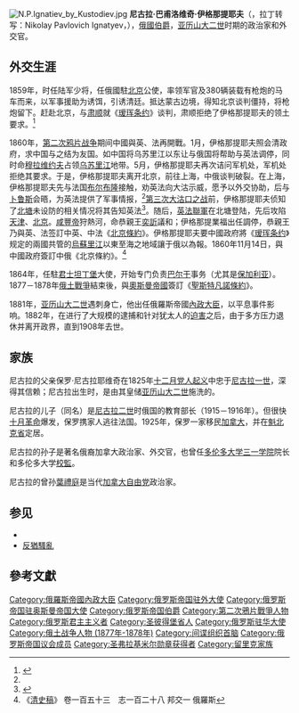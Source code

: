 [[File:N.P.Ignatiev_by_Kustodiev.jpg|thumb]]
'''尼古拉·巴甫洛维奇·伊格那提耶夫'''（{{lang-ru|Николай Павлович Игнатьев}}，拉丁转写：Nikolay Pavlovich Ignatyev，{{bd|1832年||1908年|}}），[[俄罗斯帝国|俄國]][[伯爵|伯爵]]，[[亚历山大二世_(俄国)|亚历山大二世]]时期的政治家和外交官。

== 外交生涯 ==
1859年，时任陆军少将，任俄國駐[[北京|北京]]公使，率领军官及380辆装载有枪炮的马车而来，以军事援助为诱饵，引诱清廷。抵达蒙古边境，得知北京谈判僵持，将枪炮留下。赶赴北京，与[[肃顺|肃顺]]就《[[瑷珲条约|瑷珲条约]]》谈判，肃顺拒绝了伊格那提耶夫的领土要求。<ref name="jdzgs">{{cite book |author1=郭廷以 |editor=李洪超 |title=近代中国史 |date=2018年1月 |publisher=中华书局 |location=北京 |isbn=9787101127812|page=113}}</ref>

1860年，[[第二次鸦片战争|第二次鸦片战争]]期间中國與英、法再開戰。1月，伊格那提耶夫照会清政府，求中国与之结为友国。如中国将乌苏里江以东让与俄国将帮助与英法调停，同时命[[穆拉维约夫|穆拉维约夫]]占领[[乌苏里江|乌苏里江]]地带。5月，伊格那提耶夫再次诘问军机处，军机处拒绝其要求。于是，伊格那提耶夫离开北京，前往上海，中俄谈判破裂。在上海，伊格那提耶夫先与法国[[布尔布隆|布尔布隆]]接触，劝英法向大沽示威，愿予以外交协助，后与[[卜鲁斯|卜鲁斯]]会晤，为英法提供了军事情报，<ref name="jdzgs"/>[[第三次大沽口之战|第三次大沽口之战]]前，伊格那提耶夫侦知了[[北塘|北塘]]未设防的相关情况将其告知英法<ref>{{cite book|title=中国近代史 ||last1= [[郑师渠|郑师渠]]  |publisher= 北京师范大学出版社 |year=2007 |page=51}}</ref>。随后，[[英法聯軍|英法聯軍]]在北塘登陆，先后攻陷[[天津|天津]]、[[北京|北京]]。[[咸豐帝|咸豐帝]]狩熱河，命恭親王[[奕訢|奕訢]]議和；伊格那提業福出任調停，恭親王乃與英、法签訂中英、中法《[[北京條約|北京條約]]》。伊格那提耶夫要中國政府將《[[瑷珲条约|瑷珲条约]]》规定的兩國共管的[[烏蘇里江|烏蘇里江]]以東至海之地域讓于俄以為報。1860年11月14日，與中國政府簽訂中俄《北京條約》。<ref>《[[清史稿|清史稿]]》 卷一百五十三　志一百二十八 邦交一 俄羅斯</ref>

1864年，任駐[[君士坦丁堡|君士坦丁堡]]大使，开始专门负责[[巴尔干|巴尔干]]事务（尤其是[[保加利亚|保加利亚]]）。1877－1878年[[俄土戰爭|俄土戰爭]]結束後，與[[奧斯曼帝國|奧斯曼帝國]]簽訂《[[聖斯特凡諾條約|聖斯特凡諾條約]]》。

1881年，[[亚历山大二世_(俄国)|亚历山大二世]]遇刺身亡，他出任俄羅斯帝國[[內政大臣|內政大臣]]，以平息事件影响。1882年，在进行了大规模的逮捕和针对犹太人的[[少數族群迫害|迫害]]之后，由于多方压力退休并离开政界，直到1908年去世。

== 家族 ==
尼古拉的父亲保罗·尼古拉耶维奇在1825年[[十二月党人起义|十二月党人起义]]中忠于[[尼古拉一世_(俄罗斯)|尼古拉一世]]，深得其信赖；尼古拉出生时，是由其皇储[[亚历山大二世_(俄国)|亚历山大二世]]施洗的。

尼古拉的儿子{{le|保罗·伊格那提耶夫|Pavel Ignatieff}}（同名）是[[尼古拉二世_(俄罗斯)|尼古拉二世]]时俄国的教育部长（1915－1916年）。但很快[[十月革命|十月革命]]爆发，保罗携家人逃往法国。1925年，保罗一家移民[[加拿大|加拿大]]，并在[[魁北克省|魁北克省]]{{le|里士满 (魁北克)|Richmond, Quebec|里士满}}定居。

尼古拉的孙子{{le|乔治·伊格那提耶夫|George Ignatieff}}是著名俄裔加拿大政治家、外交官，也曾任[[多伦多大学三一学院|多伦多大学三一学院]]院长和多伦多大学[[校監|校監]]。

尼古拉的曾孙[[葉禮庭|葉禮庭]]是当代[[加拿大自由党|加拿大自由党]]政治家。

==参见==
*{{le|五月法令|May Laws}}
*[[反猶騷亂|反猶騷亂]]

==參考文獻==
{{reflist}}

{{俄罗斯政府首脑}}
{{Authority control}}
[[Category:俄羅斯帝國內政大臣|Category:俄羅斯帝國內政大臣]]
[[Category:俄罗斯帝国驻外大使|Category:俄罗斯帝国驻外大使]]
[[Category:俄罗斯帝国驻奥斯曼帝国大使|Category:俄罗斯帝国驻奥斯曼帝国大使]]
[[Category:俄罗斯帝国伯爵|Category:俄罗斯帝国伯爵]]
[[Category:第二次鴉片戰爭人物|Category:第二次鴉片戰爭人物]]
[[Category:俄罗斯君主主义者|Category:俄罗斯君主主义者]]
[[Category:圣彼得堡省人|Category:圣彼得堡省人]]
[[Category:俄罗斯驻华大使|Category:俄罗斯驻华大使]]
[[Category:俄土战争人物_(1877年-1878年)|Category:俄土战争人物 (1877年-1878年)]]
[[Category:间谍组织首脑|Category:间谍组织首脑]]
[[Category:俄罗斯帝国议会成员|Category:俄罗斯帝国议会成员]]
[[Category:圣弗拉基米尔勋章获得者|Category:圣弗拉基米尔勋章获得者]]
[[Category:留里克家族|Category:留里克家族]]
